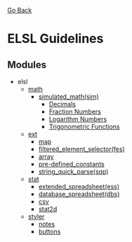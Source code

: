 [https://elsl.mwashcdn.ml/ Go Back]
= ELSL Guidelines =
== Modules ==
* elsl
** [[wiki/math|math]]
*** [[wiki/math/sim|simulated_math(sim)]]
**** [[wiki/math/sim#dec|Decimals]]
**** [[wiki/math/sim#frc|Fraction Numbers]]
**** [[wiki/math/sim#log|Logarithm Numbers]]
**** [[wiki/math/sim#sin|Trigonometric Functions]]
** [[wiki/ext|ext]]
*** [[wiki/ext/map|map]]
*** [[wiki/ext/fes|filtered_element_selector(fes)]]
*** [[wiki/ext/array|array]]
*** [[wiki/ext/pdc|pre-defined_constants]]
*** [[wiki/ext/sqp|string_quick_parse(sqp)]]
** [[wiki/stat|stat]]
*** [[wiki/stat/ess|extended_spreadsheet(ess)]]
*** [[wiki/stat/dbs|database_spreadsheet(dbs)]]
*** [[wiki/stat/csv|csv]]
*** [[wiki/stat/stat2d|stat2d]]
** [[wiki/styler|styler]]
*** [[wiki/styler/notes|notes]]
*** [[wiki/styler/buttons|buttons]]
